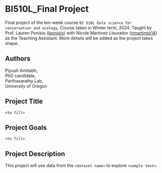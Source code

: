 # BI510L_Final Project
Final project of the ten-week course `BI 510L Data science for conservation and ecology`. Course taken in Winter term, 2024. Taught by Prof. Lauren Ponisio ([lponisio](https://github.com/lponisio)) with Nicole Martinez Llaurador ([nmartinez14](https://github.com/nmartinez14)) as the Teaching Assistant.  More details will be added as the project takes shape. 

## Authors
Piyush Amitabh,  
PhD candidate,  
Parthasarathy Lab,  
University of Oregon

## Project Title
`<to fill>`

## Project Goals
`<to fill>`

## Project Description
This project will use data from the `<dataset name>` to explore `<sample text>`.


